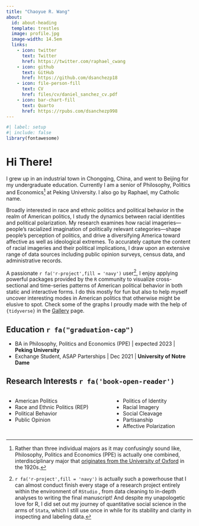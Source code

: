 ```yaml
---
title: "Chaoyue R. Wang"
about:
  id: about-heading
  template: trestles
  image: profile.jpg
  image-width: 14.5em
  links: 
    - icon: twitter
      text: Twitter
      href: https://twitter.com/raphael_cwang
    - icon: github
      text: GitHub
      href: https://github.com/dsanchezp18
    - icon: file-person-fill
      text: CV
      href: files/cv/daniel_sanchez_cv.pdf
    - icon: bar-chart-fill
      text: Quarto
      href: https://rpubs.com/dsanchezp998
---
```


::: {#about-heading}
```r
#| label: setup
#| include: false
library(fontawesome)
```

# Hi There!

I grew up in an industrial town in Chongqing, China, and went to Beijing for my undergraduate education. Currently I am a senior of Philosophy, Politics and Economics[^1] at Peking University. I also go by Raphael, my Catholic name.

Broadly interested in race and ethnic politics and political behavior in the realm of American politics, I study the dynamics between racial identities and political polarization. My research examines how racial imageries---people's racialized imagination of politically relevant categories---shape people's perception of politics, and drive a diversifying America toward affective as well as ideological extremes. To accurately capture the content of racial imageries and their political implications, I draw upon an extensive range of data sources including public opinion surveys, census data, and administrative records.
:::

[^1]: Rather than three individual majors as it may confusingly sound like, Philosophy, Politics and Economics (PPE) is actually one combined, interdisciplinary major that [originates from the University of Oxford](https://en.wikipedia.org/wiki/Philosophy,_politics_and_economics) in the 1920s.

<div>

A passionate `r fa('r-project',fill = 'navy')` user[^2], I enjoy applying powerful packages provided by the `R` community to visualize cross-sectional and time-series patterns of American political behavior in both static and interactive forms. I do this mostly for fun but also to help myself uncover interesting modes in American politics that otherwise might be elusive to spot. Check some of the graphs I proudly made with the help of `{tidyverse}` in the [Gallery](graphics.qmd) page.

</div>

[^2]: `r fa('r-project',fill = 'navy')` is actually such a powerhouse that I can almost conduct finish every stage of a research project entirely within the environment of `RStudio` , from data cleaning to in-depth analyses to writing the final manuscript! And despite my unapologetic love for R, I did set out my journey of quantitative social science in the arms of `Stata`, which I still use once in while for its stability and clarity in inspecting and labeling data.

## Education `r fa("graduation-cap")`

-   BA in Philosophy, Politics and Economics (PPE) \| expected 2023 \| **Peking University**
-   Exchange Student, ASAP Parterships \| Dec 2021 \| **University of Notre Dame**

## Research Interests `r fa('book-open-reader')`

::: columns
::: column
<!-- #### Area -->

-   American Politics
-   Race and Ethnic Politics (REP)
-   Political Behavior
-   Public Opinion
:::

::: column
<!-- #### Topic -->

-   Politics of Identity
-   Racial Imagery
-   Social Cleavage
-   Partisanship
-   Affective Polarization
:::
:::
